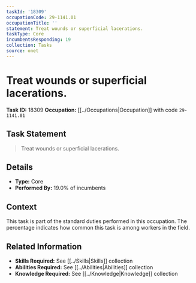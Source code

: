 ```yaml
---
taskId: '18309'
occupationCode: 29-1141.01
occupationTitle: ''
statement: Treat wounds or superficial lacerations.
taskType: Core
incumbentsResponding: 19
collection: Tasks
source: onet
---
```

# Treat wounds or superficial lacerations.

**Task ID:** 18309
**Occupation:** [[../Occupations|Occupation]] with code `29-1141.01`

## Task Statement

> Treat wounds or superficial lacerations.

## Details

- **Type:** Core
- **Performed By:** 19.0% of incumbents

## Context

This task is part of the standard duties performed in this occupation. The percentage indicates how common this task is among workers in the field.

## Related Information

- **Skills Required:** See [[../Skills|Skills]] collection
- **Abilities Required:** See [[../Abilities|Abilities]] collection
- **Knowledge Required:** See [[../Knowledge|Knowledge]] collection
